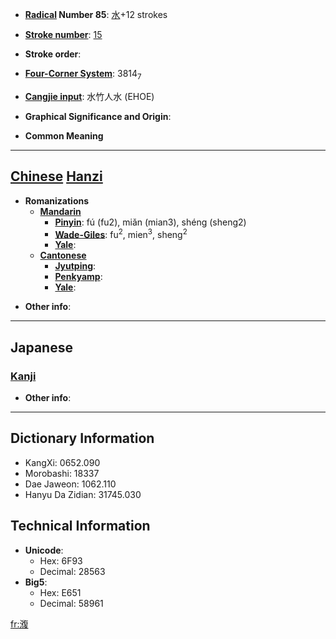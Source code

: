 * '''[[Wiktionary:Chinese radical index| Radical]] Number 85''': [[Wiktionary:Chinese radical index 水|水]]+12 strokes

* '''[[Wiktionary:Chinese total strokes index|Stroke number]]''': [[Wiktionary:Chinese total strokes index 15|15]]

* '''Stroke order''': 

* '''[[Wiktionary:Chinese four corner index|Four-Corner System]]''': 3814<sub>7</sub>

* '''[[Wiktionary:Chinese Cangjie index|Cangjie input]]''': 水竹人水 (EHOE)

* '''Graphical Significance and Origin''': 

* '''Common Meaning'''

----

== [[Chinese]] [[Hanzi]] ==

* '''Romanizations'''
** '''[[Mandarin]]'''
*** '''[[Pinyin]]''': fú (fu2), miǎn (mian3), shéng (sheng2)
*** '''[[Wade-Giles]]''': fu<sup>2</sup>, mien<sup>3</sup>, sheng<sup>2</sup>
*** '''[[Yale]]''': 
** '''[[Cantonese]]'''
*** '''[[Jyutping]]''':
*** '''[[Penkyamp]]''': 
*** '''[[Yale]]''': 

* '''Other info''': 

----

==Japanese==
===[[Kanji]]===
{{kanji|on readings=[[ふく]] (fuku), [[ぶく]] (buku)|kun readings=}}

* '''Other info''':  

----

== Dictionary Information ==

* KangXi: 0652.090
* Morobashi: 18337
* Dae Jaweon: 1062.110
* Hanyu Da Zidian: 31745.030

== Technical Information ==

* '''Unicode''':
** Hex: 6F93
** Decimal: 28563
* '''Big5''':
** Hex: E651
** Decimal: 58961

[[fr:澓]]